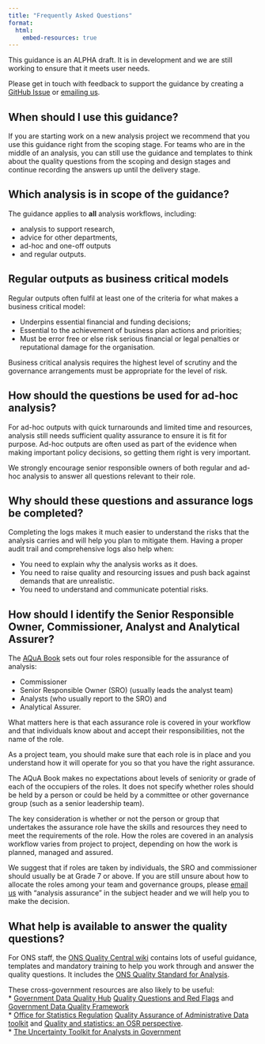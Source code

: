 ```yaml
---
title: "Frequently Asked Questions"
format:
  html:
    embed-resources: true
---
```


::: {.callout-note collapse="false"}
This guidance is an ALPHA draft. It is in development and we are still working to ensure that it meets user needs.

Please get in touch with feedback to support the guidance by creating a [GitHub Issue](https://github.com/best-practice-and-impact/analysis_project_documentation/issues) or [emailing us](mailto:ASAP@ons.gov.uk).
:::

## When should I use this guidance?

If you are starting work on a new analysis project we recommend that you use this guidance right from the scoping stage. For teams who are in the middle of an analysis, you can still use the guidance and templates to think about the quality questions from the scoping and design stages and continue recording the answers up until the delivery stage. 

## Which analysis is in scope of the guidance?

The guidance applies to **all** analysis workflows, including: 

* analysis to support research, 
* advice for other departments, 
* ad-hoc and one-off outputs 
* and regular outputs.  

::: {.callout-note collapse="true"}

## Regular outputs as business critical models

Regular outputs often fulfil at least one of the criteria for what makes a business critical model:    
 
* Underpins essential financial and funding decisions;    
* Essential to the achievement of business plan actions and priorities;    
* Must be error free or else risk serious financial or legal penalties or reputational damage for the organisation.    
    
Business critical analysis requires the highest level of scrutiny and the governance arrangements must be appropriate for the level of risk.  
:::

::: {.callout-note collapse="true"}

## How should the questions be used for ad-hoc analysis?

For ad-hoc outputs with quick turnarounds and limited time and resources, analysis still needs sufficient quality assurance to ensure it is fit for purpose. Ad-hoc outputs are often used as part of the evidence when making important policy decisions, so getting them right is very important.  

We strongly encourage senior responsible owners of both regular and ad-hoc analysis to answer all questions relevant to their role. 
:::

::: {.callout-note collapse="true"}

## Why should these questions and assurance logs be completed?
Completing the logs makes it much easier to understand the risks that the analysis carries and will help you plan to mitigate them. Having a proper audit trail and comprehensive logs also help when:

* You need to explain why the analysis works as it does.    
* You need to raise quality and resourcing issues and push back against demands that are unrealistic.    
* You need to understand and communicate potential risks.    
:::

::: {.callout-note collapse="true"}

## How should I identify the Senior Responsible Owner, Commissioner, Analyst and Analytical Assurer?

The [AQuA Book](https://www.gov.uk/government/publications/the-aqua-book-guidance-on-producing-quality-analysis-for-government) sets out four roles responsible for the assurance of analysis:

* Commissioner       
* Senior Responsible Owner (SRO) (usually leads the analyst team)    
* Analysts (who usually report to the SRO) and    
* Analytical Assurer.       

What matters here is that each assurance role is covered in your workflow and that individuals know about and accept their responsibilities, not the name of the role.    

As a project team, you should make sure that each role is in place and you understand how it will operate for you so that you have the right assurance. 

The AQuA Book makes no expectations about levels of seniority or grade of each of the occupiers of the roles. It does not specify whether roles should be held by a person or could be held by a committee or other governance group (such as a senior leadership team). 

The key consideration is whether or not the person or group that undertakes the assurance role have the skills and resources they need to meet the requirements of the role. How the roles are covered in an analysis workflow varies from project to project, depending on how the work is planned, managed and assured. 

We suggest that if roles are taken by individuals, the SRO and commissioner should usually be at Grade 7 or above. If you are still unsure about how to allocate the roles among your team and governance groups, please [email us](mailto:ASAP@ons.gov.uk) with "analysis assurance" in the subject header and we will help you to make the decision. 
:::

::: {.callout-note collapse="true"}

## What help is available to answer the quality questions?

For ONS staff, the [ONS Quality Central wiki](https://officenationalstatistics.sharepoint.com/sites/onswiki/SitePages/Quality-Central.aspx) contains lots of useful guidance, templates and mandatory training to help you work through and answer the quality questions. It includes the [ONS Quality Standard for Analysis](https://officenationalstatistics.sharepoint.com/sites/onswiki/SitePages/Quality_Standards.aspx).    

These cross-government resources are also likely to be useful:    
* [Government Data Quality Hub](https://www.gov.uk/government/organisations/government-data-quality-hub) [Quality Questions and Red Flags](https://dataqualityhub.github.io/resources-for-quality-analysis-external/) and [Government Data Quality Framework](https://www.gov.uk/government/publications/the-government-data-quality-framework)    
* [Office for Statistics Regulation](https://osr.statisticsauthority.gov.uk/) [Quality Assurance of Administrative Data toolkit](https://osr.statisticsauthority.gov.uk/publication/administrative-data-quality-assurance-toolkit/) and [Quality and statistics: an OSR perspective](https://osr.statisticsauthority.gov.uk/publication/quality-and-statistics-an-osr-perspective/).    
* [The Uncertainty Toolkit for Analysts in Government](https://analystsuncertaintytoolkit.github.io/UncertaintyWeb/index.html)
:::